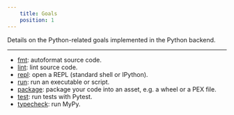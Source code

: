 ```yaml
---
    title: Goals
    position: 1
---
```


Details on the Python-related goals implemented in the Python backend.

---

* [fmt](doc:python-fmt-goal): autoformat source code.
* [lint](doc:python-lint-goal): lint source code.
* [repl](doc:python-repl-goal): open a REPL (standard shell or IPython).
* [run](doc:python-run-goal): run an executable or script.
* [package](doc:python-package-goal): package your code into an asset, e.g. a wheel or a PEX file.
* [test](doc:python-test-goal): run tests with Pytest.
* [typecheck](doc:python-typecheck-goal): run MyPy.